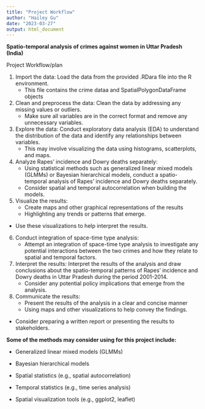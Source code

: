 ```yaml
---
title: "Project Workflow"
author: "Hailey Gu"
date: "2023-03-27"
output: html_document
---
```

**Spatio-temporal analysis of crimes against women in Uttar Pradesh (India)**

Project Workflow/plan 
 
 1. Import the data: Load the data from the provided .RDara file into the R environment. 
      - This file contains the crime dataa and SpatialPolygonDataFrame objects 


 2. Clean and preprocess the data: Clean the data by addressing any missing values or outliers.
      - Make sure all variables are in the correct format and remove any unnecessary variables. 
 
 
 3. Explore the data: Conduct exploratory data analysis (EDA) to understand the distribution of the data and identify any relationships between variables. 
      - This may involve visualizing the data using histograms, scatterplots, and maps. 
 
 
 4. Analyze Rapes' incidence and Dowry deaths separately: 
      - Using statistical methods such as generalized linear mixed models (GLMMs) or Bayesian hierarchical models, conduct a spatio-temporal analysis of Rapes' incidence and Dowry deaths separately. 
      - Consider spatial and temporal autocorrelation when building the models.


5. Visualize the results: 
     - Create maps and other graphical representations of the results 
     - Highlighting any trends or patterns that emerge. 
* Use these visualizations to help interpret the results.


6. Conduct integration of space-time type analysis: 
     - Attempt an integration of space-time type analysis to investigate any potential interactions between the two crimes and how they relate to spatial and temporal factors.


7. Interpret the results: Interpret the results of the analysis and draw conclusions about the spatio-temporal patterns of Rapes' incidence and Dowry deaths in Uttar Pradesh during the period 2001-2014.
     - Consider any potential policy implications that emerge from the analysis.


8. Communicate the results: 
     - Present the results of the analysis in a clear and concise manner
     - Using maps and other visualizations to help convey the findings. 
* Consider preparing a written report or presenting the results to stakeholders.


**Some of the methods may consider using for this project include:**

* Generalized linear mixed models (GLMMs)

* Bayesian hierarchical models 

* Spatial statistics (e.g., spatial autocorrelation)

* Temporal statistics (e.g., time series analysis)

* Spatial visualization tools (e.g., ggplot2, leaflet)

